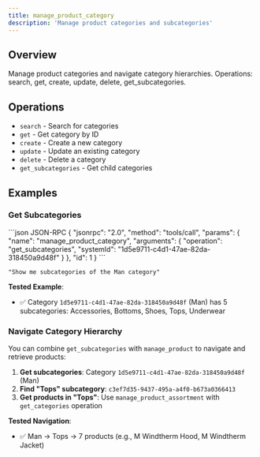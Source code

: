 ```yaml
---
title: manage_product_category
description: 'Manage product categories and subcategories'
---
```


## Overview

Manage product categories and navigate category hierarchies. Operations: search, get, create, update, delete, get_subcategories.

## Operations

- `search` - Search for categories
- `get` - Get category by ID
- `create` - Create a new category
- `update` - Update an existing category
- `delete` - Delete a category
- `get_subcategories` - Get child categories

## Examples

### Get Subcategories

<CodeGroup>
```json JSON-RPC
{
  "jsonrpc": "2.0",
  "method": "tools/call",
  "params": {
    "name": "manage_product_category",
    "arguments": {
      "operation": "get_subcategories",
      "systemId": "1d5e9711-c4d1-47ae-82da-318450a9d48f"
    }
  },
  "id": 1
}
```

```text Natural Language
"Show me subcategories of the Man category"
```
</CodeGroup>

**Tested Example**:
- ✅ Category `1d5e9711-c4d1-47ae-82da-318450a9d48f` (Man) has 5 subcategories: Accessories, Bottoms, Shoes, Tops, Underwear

### Navigate Category Hierarchy

You can combine `get_subcategories` with `manage_product` to navigate and retrieve products:

1. **Get subcategories**: Category `1d5e9711-c4d1-47ae-82da-318450a9d48f` (Man)
2. **Find "Tops" subcategory**: `c3ef7d35-9437-495a-a4f0-b673a0366413`
3. **Get products in "Tops"**: Use `manage_product_assortment` with `get_categories` operation

**Tested Navigation**:
- ✅ Man → Tops → 7 products (e.g., M Windtherm Hood, M Windtherm Jacket)
